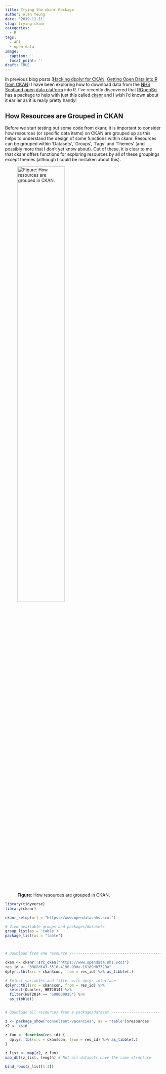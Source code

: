 ```yaml
---
title: Trying the ckanr Package
author: Alan Yeung
date: '2019-11-11'
slug: trying-ckanr
categories:
  - R
tags:
  - API
  - open-data
image:
  caption: ''
  focal_point: ''
draft: TRUE
---
```


In previous blog posts ([Hacking dbplyr for CKAN](../ckan-dbplyr), [Getting Open Data into R from CKAN](../ckan-api)) I have been exploring how to download data from the [NHS Scotland open data platform](https://www.opendata.nhs.scot) into R. I've recently discovered that [ROpenSci](https://ropensci.org) has a package to help with just this called [ckanr](https://docs.ropensci.org/ckanr) and I wish I'd known about it earlier as it is really pretty handy!

## How Resources are Grouped in CKAN
Before we start testing out some code from ckanr, it is important to consider how resources (or specific data items) on CKAN are grouped up as this helps to understand the design of some functions within ckanr. Resources can be grouped within 'Datasets', 'Groups', 'Tags' and 'Themes' (and possibly more that I don't yet know about). Out of these, it is clear to me that ckanr offers functions for exploring resources by all of these groupings except themes (although I could be mistaken about this).

![**Figure**: How resources are grouped in CKAN.](/img/ckan_groupings.PNG){width=60%}


```r
library(tidyverse)
library(ckanr)

ckanr_setup(url = "https://www.opendata.nhs.scot")

# View available groups and packages/datasets
group_list(as = 'table')
package_list(as = "table")



# Download from one resource ----------------------------------------------

ckan <- ckanr::src_ckan("https://www.opendata.nhs.scot")
res_id <- "3988df43-3516-4190-93da-16189db7329a"
dplyr::tbl(src = ckan$con, from = res_id) %>% as_tibble(.)

# Select variables and filter with dplyr interface
dplyr::tbl(src = ckan$con, from = res_id) %>% 
  select(Quarter, HBT2014) %>% 
  filter(HBT2014 == "S08000015") %>% 
  as_tibble()


# Download all resources from a package/dataset ---------------------------

z <- package_show("consultant-vacancies", as = "table")$resources
z2 <- z$id

z_fun <- function(res_id) {
  dplyr::tbl(src = ckan$con, from = res_id) %>% as_tibble(.)
}

z_list <- map(z2, z_fun)
map_dbl(z_list, length) # Not all datasets have the same structure

bind_rows(z_list[1:3])
```

